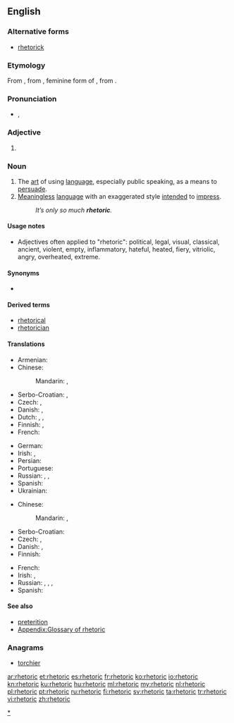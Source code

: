 ==English==
{{rfc-auto}}
{{wikipedia}}
{{rft}}
===Alternative forms===
* [[rhetorick]] {{qualifier|obsolete}}

===Etymology===
From {{etyl|la}} {{term|rhetorica|rhētorica|lang=la}}, from {{etyl|grc}} {{term|sc=polytonic|ῥητορική|tr=rhētorikē|lang=grc}}, feminine form of {{term|sc=polytonic|ῥητορικός|tr=rhētorikos||concerning public speech|lang=grc}}, from {{term|sc=polytonic|ῥήτωρ|tr=rhētōr||public speaker|lang=grc}}.

===Pronunciation===
* {{IPA|/ˈɹɛtəɹɪk/}}, {{X-SAMPA|/"rEt@rIk/}}

===Adjective===
{{en-adj|?}}

# {{synonym of|rhetorical}}

===Noun===
{{en-noun|s|-}}

# The [[art]] of using [[language]], especially public speaking, as a means to [[persuade]].
# [[meaningless|Meaningless]] [[language]] with an exaggerated style [[intend]]ed to [[impress]].
#: ''It’s only so much '''rhetoric'''.''

====Usage notes====
* Adjectives often applied to "rhetoric": <!-- by kind or area of application -->political, legal, visual, classical, ancient, <!-- by quality -->violent, empty, inflammatory, hateful, heated, fiery, vitriolic, angry, overheated, extreme.

====Synonyms====
* {{l|en|wordcraft}}

====Derived terms====
* [[rhetorical]]
* [[rhetorician]]

====Translations====
{{trans-top|art of using language for persuasion}}
* Armenian: {{t-|hy|հռետորաբանություն|tr=hṙetorabanutʿyun|sc=Armn}}
* Chinese:
*: Mandarin: {{t|zh|修辭|sc=Hani}}, {{t|zh|修辞|tr=xiūcí|sc=Hani}}
* Serbo-Croatian: {{t|sh|retorika|f|alt=retòrika}}, {{t|sh|govorništvo|n|alt=gòvōrnīštvo}}
* Czech: {{t-|cs|řečnictví|n}}, {{t-|cs|rétorika|f}}
* Danish: {{t-|da|retorik}}, {{t-|da|velformuleret}}
* Dutch: {{t-|nl|redekunde|f}}, {{t-|nl|retorica|f}}, {{t+|nl|retoriek|f}}
* Finnish: {{t-|fi|puhetaito}}, {{t+|fi|retoriikka}}
* French: {{t+|fr|rhétorique|f}}
{{trans-mid}}
* German: {{t+|de|Rhetorik|f}}
* Irish: {{t-|ga|reitric|f}}, {{t-|ga|roscaireacht|f}}
* Persian: {{t+|fa|بلاغت|sc=fa-Arab}}
* Portuguese: {{t+|pt|retórica|f}}
* Russian: {{t+|ru|красноречие|n|tr=krasnoréčije|sc=Cyrl}}, {{t+|ru|краснобайство|n|tr=krasnobájstvo|sc=Cyrl}}, {{t+|ru|риторика|f|tr=ritórika|sc=Cyrl}}
* Spanish: {{t+|es|retórica|f}}
* Ukrainian: {{t-|uk|реторика|f|tr=retóryka|xs=Ukrainian}}
{{trans-bottom}}

{{trans-top|meaningless language}}
* Chinese:
*: Mandarin: {{t|zh|強詞奪理|sc=Hani}}, {{t|zh|强词夺理|tr=qiángcíduólǐ|sc=Hani}}
* Serbo-Croatian: {{t|sh|retorika|f|alt=retòrika}}
* Czech: {{t-|cs|rétorika|f}}, {{t-|cs|floskule|f}}
* Danish: {{t-|da|retorik}}, {{t-|da|kancellistil}}
* Finnish: {{t+|fi|retoriikka}}
{{trans-mid}}
* French: {{t+|fr|rhétorique|f}}
* Irish: {{t-|ga|reitric|f}}, {{t-|ga|roscaireacht|f}}
* Russian: {{t+|ru|пустословие|n|tr=pustoslóvije|sc=Cyrl}}, {{t+|ru|фразёрство|n|tr=frazjórstvo|sc=Cyrl}}, {{t+|ru|словоблудие|n|tr=slovoblúdije|sc=Cyrl}}, {{t+|ru|пустозвонство|n|tr=pustozvónstvo|sc=Cyrl}}
* Spanish: {{t+|es|retórica|f}}
{{trans-bottom}}

====See also====
* [[preterition]] <!-- you don't speak of something but you evoke it under a negative way -->
* [[Appendix:Glossary of rhetoric]]

===Anagrams===
* [[torchier#English|torchier]]

[[Category:en:Rhetoric|*]]

[[ar:rhetoric]]
[[et:rhetoric]]
[[es:rhetoric]]
[[fr:rhetoric]]
[[ko:rhetoric]]
[[io:rhetoric]]
[[kn:rhetoric]]
[[ku:rhetoric]]
[[hu:rhetoric]]
[[ml:rhetoric]]
[[my:rhetoric]]
[[nl:rhetoric]]
[[pl:rhetoric]]
[[pt:rhetoric]]
[[ru:rhetoric]]
[[fi:rhetoric]]
[[sv:rhetoric]]
[[ta:rhetoric]]
[[tr:rhetoric]]
[[vi:rhetoric]]
[[zh:rhetoric]]